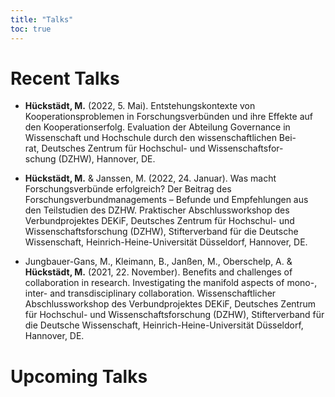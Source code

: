 ```yaml
---
title: "Talks"
toc: true
---
```


# Recent Talks

-   **Hückstädt, M.** (2022, 5. Mai). Entstehungskontexte von Kooperationsproblemen in Forschungsverbünden und ihre Effekte auf den Kooperationserfolg. Evaluation der Abteilung Governance in Wissenschaft und Hochschule durch den wissenschaftlichen Bei-\
    rat, Deutsches Zentrum für Hochschul- und Wissenschaftsfor-\
    schung (DZHW), Hannover, DE.

-   **Hückstädt, M.** & Janssen, M. (2022, 24. Januar). Was macht Forschungsverbünde erfolgreich? Der Beitrag des Forschungsverbundmanagements -- Befunde und Empfehlungen aus den Teilstudien des DZHW. Praktischer Abschlussworkshop des Verbundprojektes DEKiF, Deutsches Zentrum für Hochschul- und Wissenschaftsforschung (DZHW), Stifterverband für die Deutsche Wissenschaft, Heinrich-Heine-Universität Düsseldorf, Hannover, DE.

-   Jungbauer-Gans, M., Kleimann, B., Janßen, M., Oberschelp, A. & **Hückstädt, M.** (2021, 22. November). Benefits and challenges of collaboration in research. Investigating the manifold aspects of mono-, inter- and transdisciplinary collaboration. Wissenschaftlicher Abschlussworkshop des Verbundprojektes DEKiF, Deutsches Zentrum für Hochschul- und Wissenschaftsforschung (DZHW), Stifterverband für die Deutsche Wissenschaft, Heinrich-Heine-Universität Düsseldorf, Hannover, DE.

# Upcoming Talks


